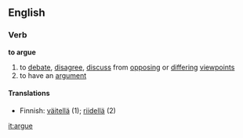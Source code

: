 ==English==

===Verb===
'''to argue'''
#to [[debate]], [[disagree]], [[discuss]] from [[opposing]] or [[differing]] [[viewpoint]]s
#to have an [[argument]]

====Translations====
*Finnish: [[väitellä]] (1); [[riidellä]] (2)

[[it:argue]]